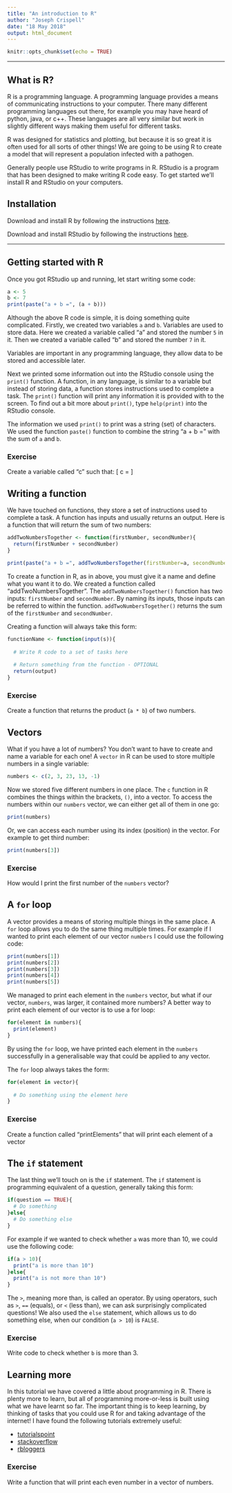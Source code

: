 ```yaml
---
title: "An introduction to R"
author: "Joseph Crispell"
date: "18 May 2018"
output: html_document
---
```


```r
knitr::opts_chunk$set(echo = TRUE)
```

-----

## What is R?

R is a programming language. A programming language provides a means of communicating instructions to your computer. There many different programming languages out there, for example you may have heard of python, java, or c++. These languages are all very similar but work in slightly different ways making them useful for different tasks.

R was designed for statistics and plotting, but because it is so great it is often used for all sorts of other things! We are going to be using R to create a model that will represent a population infected with a pathogen.

Generally people use RStudio to write programs in R. RStudio is a program that has been designed to make writing R code easy. To get started we'll install R and RStudio on your computers.

## Installation

Download and install R by following the instructions [here](https://www.r-project.org/).

Download and install RStudio by following the instructions [here](https://www.rstudio.com/).

-----

## Getting started with R

Once you got RStudio up and running, let start writing some code:
```r
a <- 5
b <- 7
print(paste("a + b =", (a + b)))
```

Although the above R code is simple, it is doing something quite complicated. Firstly, we created two variables `a` and `b`. Variables are used to store data. Here we created a variable called "a" and stored the number `5` in it. Then we created a variable called "b" and stored the number `7` in it.

Variables are important in any programming language, they allow data to be stored and accessible later.

Next we printed some information out into the RStudio console using the `print()` function. A function, in any language, is similar to a variable but instead of storing data, a function stores instructions used to complete a task. The `print()` function will print any information it is provided with to the screen. To find out a bit more about `print()`, type `help(print)` into the RStudio console.

The information we used `print()` to print was a string (set) of characters. We used the function `paste()` function to combine the string "a + b =" with the sum of `a` and `b`.

### Exercise
Create a variable called "c" such that:
\[ c = \frac{a}{b} \]

## Writing a function

We have touched on functions, they store a set of instructions used to complete a task. A function has inputs and usually returns an output. Here is a function that will return the sum of two numbers:
```r

addTwoNumbersTogether <- function(firstNumber, secondNumber){
  return(firstNumber + secondNumber)
}

print(paste("a + b =", addTwoNumbersTogether(firstNumber=a, secondNumber=b)))
```

To create a function in R, as in above, you must give it a name and define what you want it to do. We created a function called "addTwoNumbersTogether". The `addTwoNumbersTogether()` function has two inputs: `firstNumber` and `secondNumber`. By naming its inputs, those inputs can be referred to within the function. `addTwoNumbersTogether()` returns the sum of the `firstNumber` and `secondNumber`.

Creating a function will always take this form:
```r
functionName <- function(input(s)){
  
  # Write R code to a set of tasks here
  
  # Return something from the function - OPTIONAL
  return(output)
}
```

### Exercise
Create a function that returns the product (`a * b`) of two numbers.

## Vectors

What if you have a lot of numbers? You don't want to have to create and name a variable for each one! A `vector` in R can be used to store multiple numbers in a single variable:
```r
numbers <- c(2, 3, 23, 13, -1)
```

Now we stored five different numbers in one place. The `c` function in R combines the things within the brackets, `()`, into a vector. To access the numbers within our `numbers` vector, we can either get all of them in one go:
```r
print(numbers)
```

Or, we can access each number using its index (position) in the vector. For example to get third number:
```r
print(numbers[3])
```

### Exercise
How would I print the first number of the `numbers` vector?

## A `for` loop

A vector provides a means of storing multiple things in the same place. A `for` loop allows you to do the same thing multiple times. For example if I wanted to print each element of our vector `numbers` I could use the following code:
```r
print(numbers[1])
print(numbers[2])
print(numbers[3])
print(numbers[4])
print(numbers[5])
```

We managed to print each element in the `numbers` vector, but what if our vector, `numbers`, was larger, it contained more numbers? A better way to print each element of our vector is to use a for loop:
```r
for(element in numbers){
  print(element)
}
```

By using the `for` loop, we have printed each element in the `numbers` successfully in a generalisable way that could be applied to any vector.

The `for` loop always takes the form:
```r
for(element in vector){
  
  # Do something using the element here
}
```

### Exercise
Create a function called "printElements" that will print each element of a vector

## The `if` statement

The last thing we'll touch on is the `if` statement. The `if` statement is programming equivalent of a question, generally taking this form:
```r
if(question == TRUE){
  # Do something
}else{
  # Do something else
}
```

For example if we wanted to check whether `a` was more than 10, we could use the following code:
```r
if(a > 10){
  print("a is more than 10")
}else{
  print("a is not more than 10")
}
```

The `>`, meaning more than, is called an operator. By using operators, such as `>`, `==` (equals), or `<` (less than), we can ask surprisingly complicated questions! We also used the `else` statement, which allows us to do something else, when our condition (`a > 10`) is `FALSE`.

### Exercise
Write code to check whether `b` is more than 3.

## Learning more

In this tutorial we have covered a little about programming in R. There is plenty more to learn, but all of programming more-or-less is built using what we have learnt so far. The important thing is to keep learning, by thinking of tasks that you could use R for and taking advantage of the internet! I have found the following tutorials extremely useful:

* [tutorialspoint](https://www.tutorialspoint.com/r/index.htm)
* [stackoverflow](https://stackoverflow.com/questions/4556524/whats-the-way-to-learn-r)
* [rbloggers](https://www.r-bloggers.com/)

### Exercise
Write a function that will print each even number in a vector of numbers.